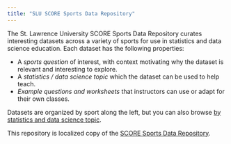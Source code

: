 ```yaml
---
title: "SLU SCORE Sports Data Repository"
---
```


The St. Lawrence University SCORE Sports Data Repository curates interesting datasets across a variety of sports for use in statistics and data science education. Each dataset has the following properties:

* A _sports question_ of interest, with context motivating why the dataset is relevant and interesting to explore.
* A _statistics / data science topic_ which the dataset can be used to help teach.
* _Example questions and worksheets_ that instructors can use or adapt for their own classes.

Datasets are organized by sport along the left, but you can also browse [by statistics and data science topic](by-statsds-topic.qmd).

This repository is localized copy of the [SCORE Sports Data Repository](https://data.scorenetwork.org/).


